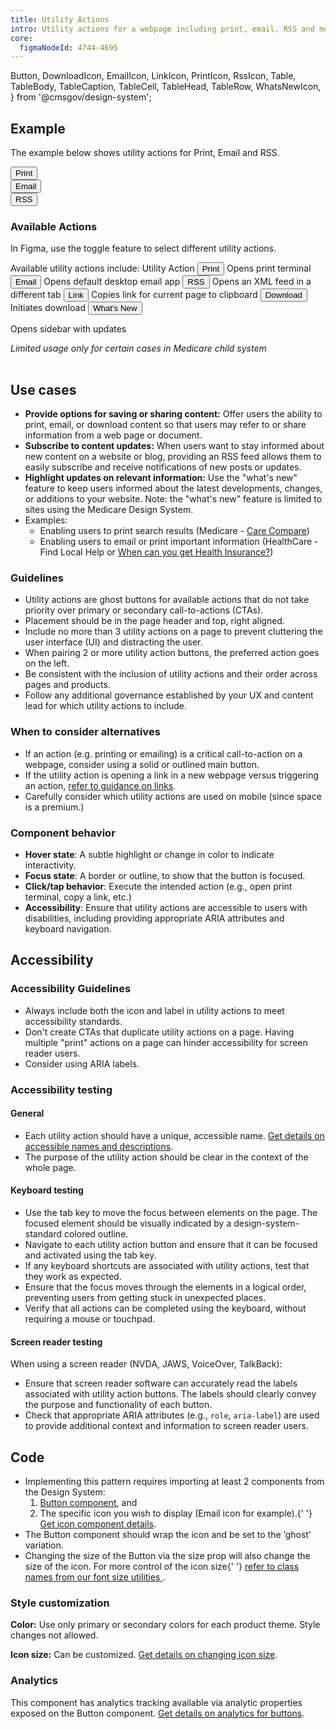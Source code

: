 ```yaml
---
title: Utility Actions
intro: Utility actions for a webpage including print, email, RSS and more.
core:
  figmaNodeId: 4744-4695
---
```


  Button,
  DownloadIcon,
  EmailIcon,
  LinkIcon,
  PrintIcon,
  RssIcon,
  Table,
  TableBody,
  TableCaption,
  TableCell,
  TableHead,
  TableRow,
  WhatsNewIcon,
} from '@cmsgov/design-system';

## Example

The example below shows utility actions for Print, Email and RSS.

<EmbeddedExample>
  <div className="ds-l-row ds-u-justify-content--end">
    <div className="ds-l-col--2">
      <Button variation="ghost" size="small">
        <PrintIcon ariaHidden={false} className="ds-u-margin-right--1" />
        Print
      </Button>
    </div>
    <div className="ds-l-col--2">
      <Button variation="ghost" size="small">
        <EmailIcon ariaHidden={false} className="ds-u-margin-right--1" />
        Email
      </Button>
    </div>
    <div className="ds-l-col--2">
      <Button variation="ghost" size="small">
        <RssIcon ariaHidden={false} className="ds-u-margin-right--1" />
        RSS
      </Button>
    </div>
  </div>
</EmbeddedExample>

### Available Actions

In Figma, use the toggle feature to select different utility actions.

<Table>
  <TableCaption>Available utility actions include:</TableCaption>
  <TableHead>
    <TableRow>
      <TableCell key="utility" id="utility">
        Utility
      </TableCell>
      <TableCell key="action" id="action">
        Action
      </TableCell>
    </TableRow>
  </TableHead>
  <TableBody>
    <TableRow key="Print">
      <TableCell key="Utility" headers="utility" stackedTitle="Print Icon">
        <Button variation="ghost" size="medium">
          <PrintIcon ariaHidden={false} className="ds-u-margin-right--1" />
          Print
        </Button>
      </TableCell>
      <TableCell key="Action" headers="action" stackedTitle="Print description.">
        Opens print terminal
      </TableCell>
    </TableRow>
    <TableRow key="Email">
      <TableCell key="Utility" headers="utility" stackedTitle="Email Icon">
        <Button variation="ghost" size="medium">
          <EmailIcon ariaHidden={false} className="ds-u-margin-right--1" />
          Email
        </Button>
      </TableCell>
      <TableCell key="Action" headers="action" stackedTitle="Email description.">
        Opens default desktop email app
      </TableCell>
    </TableRow>
    <TableRow key="RSS">
      <TableCell key="Utility" headers="utility" stackedTitle="RSS Icon">
        <Button variation="ghost" size="medium">
          <RssIcon ariaHidden={false} className="ds-u-margin-right--1" />
          RSS
        </Button>
      </TableCell>
      <TableCell key="Action" headers="action" stackedTitle="RSS description.">
        Opens an XML feed in a different tab
      </TableCell>
    </TableRow>
    <TableRow key="Link">
      <TableCell key="Utility" headers="utility" stackedTitle="Link Icon">
        <Button variation="ghost" size="medium">
          <LinkIcon ariaHidden={false} className="ds-u-margin-right--1" />
          Link
        </Button>
      </TableCell>
      <TableCell key="Action" headers="action" stackedTitle="Link description.">
        Copies link for current page to clipboard
      </TableCell>
    </TableRow>
    <TableRow key="Download">
      <TableCell key="Utility" headers="utility" stackedTitle="Download Icon">
        <Button variation="ghost" size="medium">
          <DownloadIcon ariaHidden={false} className="ds-u-margin-right--1" />
          Download
        </Button>
      </TableCell>
      <TableCell key="Action" headers="action" stackedTitle="Download description.">
        Initiates download
      </TableCell>
    </TableRow>
    <TableRow key="What's New">
      <TableCell key="Utility" headers="utility" stackedTitle="What's New Icon">
        <Button variation="ghost" size="medium">
          <WhatsNewIcon ariaHidden={false} className="ds-u-margin-right--1" />
          What's New
        </Button>
      </TableCell>
      <TableCell key="Action" headers="action" stackedTitle="What's New description.">
        <p>Opens sidebar with updates</p>
        <p>
          <em>Limited usage only for certain cases in Medicare child system</em>
        </p>
      </TableCell>
    </TableRow>
  </TableBody>
</Table>

## Use cases

- **Provide options for saving or sharing content:** Offer users the ability to print, email, or download content so that users may refer to or share information from a web page or document.
- **Subscribe to content updates:** When users want to stay informed about new content on a website or blog, providing an RSS feed allows them to easily subscribe and receive notifications of new posts or updates.
- **Highlight updates on relevant information:** Use the "what's new" feature to keep users informed about the latest developments, changes, or additions to your website. Note: the "what's new" feature is limited to sites using the Medicare Design System.
- Examples:
  - Enabling users to print search results (Medicare - [Care Compare](https://www.medicare.gov/care-compare/results?searchType=Physician&page=1&city=Washington&state=DC&zipcode=&radius=15&sort=closest&tealiumEventAction=Landing%20Page%20-%20Search&tealiumSearchLocation=search%20bar))
  - Enabling users to email or print important information (HealthCare - Find Local Help or [When can you get Health Insurance?](https://www.healthcare.gov/quick-guide/dates-and-deadlines/))

### Guidelines

- Utility actions are ghost buttons for available actions that do not take priority over primary or secondary call-to-actions (CTAs).
- Placement should be in the page header and top, right aligned.
- Include no more than 3 utility actions on a page to prevent cluttering the user interface (UI) and distracting the user.
- When pairing 2 or more utility action buttons, the preferred action goes on the left.
- Be consistent with the inclusion of utility actions and their order across pages and products.
- Follow any additional governance established by your UX and content lead for which utility actions to include.

### When to consider alternatives

- If an action (e.g. printing or emailing) is a critical call-to-action on a webpage, consider using a solid or outlined main button.
- If the utility action is opening a link in a new webpage versus triggering an action, [refer to guidance on links](/foundation/typography/links).
- Carefully consider which utility actions are used on mobile (since space is a premium.)

### Component behavior

- **Hover state**: A subtle highlight or change in color to indicate interactivity.
- **Focus state**: A border or outline, to show that the button is focused.
- **Click/tap behavior**: Execute the intended action (e.g., open print terminal, copy a link, etc.)
- **Accessibility**: Ensure that utility actions are accessible to users with disabilities, including providing appropriate ARIA attributes and keyboard navigation.

## Accessibility

### Accessibility Guidelines

- Always include both the icon and label in utility actions to meet accessibility standards.
- Don't create CTAs that duplicate utility actions on a page. Having multiple "print" actions on a page can hinder accessibility for screen reader users.
- Consider using ARIA labels.

### Accessibility testing

#### General

- Each utility action should have a unique, accessible name. [Get details on accessible names and descriptions](https://www.w3.org/WAI/ARIA/apg/practices/names-and-descriptions/).
- The purpose of the utility action should be clear in the context of the whole page.

#### Keyboard testing

- Use the tab key to move the focus between elements on the page. The focused element should be visually indicated by a design-system-standard colored outline.
- Navigate to each utility action button and ensure that it can be focused and activated using the tab key.
- If any keyboard shortcuts are associated with utility actions, test that they work as expected.
- Ensure that the focus moves through the elements in a logical order, preventing users from getting stuck in unexpected places.
- Verify that all actions can be completed using the keyboard, without requiring a mouse or touchpad.

#### Screen reader testing

When using a screen reader (NVDA, JAWS, VoiceOver, TalkBack):

- Ensure that screen reader software can accurately read the labels associated with utility action buttons. The labels should clearly convey the purpose and functionality of each button.
- Check that appropriate ARIA attributes (e.g., <code>role</code>, <code>aria-label</code>) are used to provide additional context and information to screen reader users.

## Code

<ul>
  <li>
    Implementing this pattern requires importing at least 2 components from the Design System:
    <ol>
      <li>
        <a href="https://design.cms.gov/components/button/?theme=core">Button component</a>, and
      </li>
      <li>
        The specific icon you wish to display (Email icon for example).{' '}
        <a href="https://design.cms.gov/components/icon/?theme=core">Get icon component details</a>.
      </li>
    </ol>
  </li>
  <li>The Button component should wrap the icon and be set to the ‘ghost’ variation.</li>
  <li>
    Changing the size of the Button via the size prop will also change the size of the icon. For
    more control of the icon size{' '}
    <a href="https://design.cms.gov/components/icon/?theme=core#changing-icon-size">
      refer to class names from our font size utilities
    </a>
    .
  </li>
</ul>

### Style customization

**Color:** Use only primary or secondary colors for each product theme. Style changes not allowed.

**Icon size:** Can be customized. [Get details on changing icon size](https://design.cms.gov/components/icon/?theme=core#changing-icon-size).

### Analytics

This component has analytics tracking available via analytic properties exposed on the Button component. [Get details on analytics for buttons](https://design.cms.gov/components/button/?theme=core#analytics).
